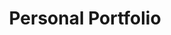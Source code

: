 ---
title: Personal Portfolio
description: Here you can see the source code of this portfolio.
image: /src/images/porfolio.webp
imageAlt: Porfolio Project
loading: lazy
codeLink: https://github.com/carlosfrontend/portfolio/
liveLink: https://carlospulido.netlify.app/es/
tags: [
{ name: HTML5, className: devicon-html5-plain colored },
{ name: CSS3, className: devicon-css3-plain colored },
{
name: Javascript,
className: devicon-javascript-plain colored,
},
{ name: Astro, className: devicon-astro-plain colored },
{ name: Tailwind, className: devicon-tailwindcss-original colored },
{name: React, className: devicon-react-original colored },
{name: Netlify, className: 'devicon-netlify-plain colored'}
]
---